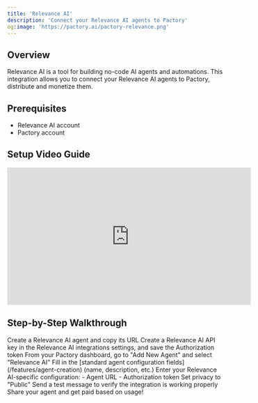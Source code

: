 ```yaml
---
title: 'Relevance AI'
description: 'Connect your Relevance AI agents to Pactory'
og:image: 'https://pactory.ai/pactory-relevance.png'
---
```


## Overview

Relevance AI is a tool for building no-code AI agents and automations. This integration allows you to connect your Relevance AI agents to Pactory, distribute and monetize them.

## Prerequisites

- Relevance AI account
- Pactory account

## Setup Video Guide

<iframe
  width="560"
  height="315"
  src="https://www.youtube.com/embed/YA6BRu9CNrA"
  title="Relevance AI Integration Guide"
  frameborder="0"
  allow="accelerometer; autoplay; clipboard-write; encrypted-media; gyroscope; picture-in-picture"
  allowfullscreen
></iframe>

## Step-by-Step Walkthrough

<Steps>
  <Step title="Create Relevance AI Agent">
    Create a Relevance AI agent and copy its URL
  </Step> 
  <Step title="Create Relevance AI API Key">
    Create a Relevance AI API key in the Relevance AI integrations settings, and save the Authorization token
  </Step> 
  <Step title="Access Integration">
    From your Pactory dashboard, go to "Add New Agent" and select "Relevance AI"
  </Step>
  <Step title="Configure Basic Settings">
    Fill in the [standard agent configuration fields](/features/agent-creation) (name, description, etc.)
  </Step>
  <Step title="Configure Integration">
    Enter your Relevance AI-specific configuration:
    - Agent URL
    - Authorization token
  </Step>
  <Step title="Publish your agent">
    Set privacy to "Public"
  </Step>
  <Step title="Test Connection">
    Send a test message to verify the integration is working properly
  </Step>
  <Step title="Share your agent and get paid based on usage!">
    Share your agent and get paid based on usage!
  </Step>
</Steps>

